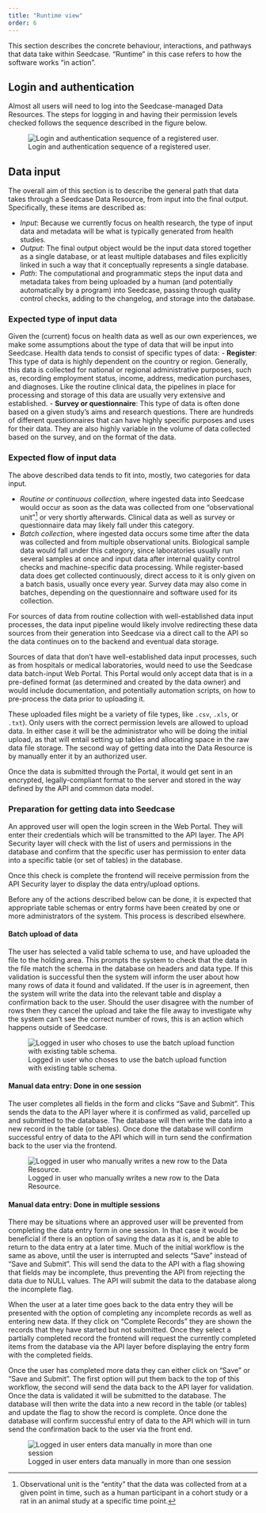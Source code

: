 ```yaml
---
title: "Runtime view"
order: 6
---
```


This section describes the concrete behaviour, interactions, and
pathways that data take within Seedcase. "Runtime" in this case refers
to how the software works "in action".

## Login and authentication

Almost all users will need to log into the Seedcase-managed Data
Resources. The steps for logging in and having their permission levels
checked follows the sequence described in the figure below.

![Login and authentication sequence of a registered user.](/design/images/runtime-login-sequence.png){#fig-login-sequence}

## Data input

The overall aim of this section is to describe the general path that
data takes through a Seedcase Data Resource, from input into the final
output. Specifically, these items are described as:

-   *Input*: Because we currently focus on health research, the type of
    input data and metadata will be what is typically generated from
    health studies.
-   *Output*: The final output object would be the input data stored
    together as a single database, or at least multiple databases and
    files explicitly linked in such a way that it conceptually
    represents a single database.
-   *Path*: The computational and programmatic steps the input data and
    metadata takes from being uploaded by a human (and potentially
    automatically by a program) into Seedcase, passing through quality
    control checks, adding to the changelog, and storage into the
    database.

### Expected type of input data

Given the (current) focus on health data as well as our own experiences,
we make some assumptions about the type of data that will be input into
Seedcase. Health data tends to consist of specific types of data:
<!---
-   **Clinical**: This data is typically collected during patient visits
    to doctors. Depending on the country or administrative region, there
    will likely already be well-established data processing and storage
    pipelines in place. --->
-   **Register**: This type of data is highly dependent on the country
    or region. Generally, this data is collected for national or
    regional administrative purposes, such as, recording employment
    status, income, address, medication purchases, and diagnoses. Like
    the routine clinical data, the pipelines in place for processing and
    storage of this data are usually very extensive and established. 
<!---
-   **Biological sample analysis**: This type of data is generated from
    biological samples, like blood, saliva, semen, hair, or urine. Data
    generated from sample analytic techniques often produce large
    volumes of data per person. Samples may be generated in larger
    established laboratories or in smaller research groups, depending on
    how what analytic technology is used and how new it is. The
    structure and format of the generated data also tends to be highly
    variable and depends heavily on the technology used, sometimes
    requiring specialized software to process and output. --->
-   **Survey or questionnaire**: This type of data is often done based
    on a given study's aims and research questions. There are hundreds
    of different questionnaires that can have highly specific purposes
    and uses for their data. They are also highly variable in the volume
    of data collected based on the survey, and on the format of the
    data.

### Expected flow of input data

The above described data tends to fit into, mostly, two categories for
data input.

-   *Routine or continuous collection*, where ingested data into
    Seedcase would occur as soon as the data was collected from one
    "observational unit"[^1] or very shortly afterwards. Clinical data
    as well as survey or questionnaire data may likely fall under this
    category.
-   *Batch collection*, where ingested data occurs some time after the
    data was collected and from multiple observational units. Biological
    sample data would fall under this category, since laboratories
    usually run several samples at once and input data after internal
    quality control checks and machine-specific data processing. While
    register-based data does get collected continuously, direct access
    to it is only given on a batch basis, usually once every year.
    Survey data may also come in batches, depending on the questionnaire
    and software used for its collection.

[^1]: Observational unit is the "entity" that the data was collected
    from at a given point in time, such as a human participant in a
    cohort study or a rat in an animal study at a specific time point.

For sources of data from routine collection with well-established data
input processes, the data input pipeline would likely involve
redirecting these data sources from their generation into Seedcase via a
direct call to the API so the data continues on to the backend and
eventual data storage.

Sources of data that don't have well-established data input processes,
such as from hospitals or medical laboratories, would need to use the
Seedcase data batch-input Web Portal. This Portal would only accept data
that is in a pre-defined format (as determined and created by the data
owner) and would include documentation, and potentially automation
scripts, on how to pre-process the data prior to uploading it.

These uploaded files might be a variety of file types, like `.csv`,
`.xls`, or `.txt`). Only users with the correct permission levels are
allowed to upload data. In either case it will be the administrator who
will be doing the initial upload, as that will entail setting up tables
and allocating space in the raw data file storage. The second way of
getting data into the Data Resource is by manually enter it by an
authorized user.

Once the data is submitted through the Portal, it would get sent in an
encrypted, legally-compliant format to the server and stored in the way
defined by the API and common data model.

### Preparation for getting data into Seedcase 

An approved user will open the login screen in the Web Portal. They
will enter their credentials which will be transmitted to the API layer.
The API Security layer will check with the list of users and permissions
in the database and confirm that the specific user has permission to
enter data into a specific table (or set of tables) in the database.

Once this check is complete the frontend will receive permission from
the API Security layer to display the data entry/upload options.

Before any of the actions described below can be done, it is expected that appropriate table schemas or entry forms have been created by one or more administrators of the system.  This process is described elsewhere.

<!--TODO change elsewhere above to the actual location of where we describe table schema and data entry form creation-->

#### Batch upload of data 

The user has selected a valid table schema to use, and have uploaded the file to the holding area. This prompts the system to check that the data in the file match the schema in the database on headers and data type. If this validation is successful then the system will inform the user about how many rows of data it found and validated. If the user is in agreement, then the system will write the data into the relevant table and display a confirmation back to the user. Should the user disagree with the number of rows then they cancel the upload and take the file away to investigate why the system can't see the correct number of rows, this is an action which happens outside of Seedcase.

![Logged in user who choses to use the batch upload function with existing table schema.](/design/images/user-flow-5-data-upload.png){#fig-batch-data-entry}

<!--TODO Ensure that the link above will still work once SKB has finished updating the diagrams-->

#### Manual data entry: Done in one session

The user completes all fields in the form and clicks "Save and Submit". This sends
the data to the API layer where it is confirmed as valid, parcelled up
and submitted to the database. The database will then write the data
into a new record in the table (or tables). Once done the database will
confirm successful entry of data to the API which will in turn send the
confirmation back to the user via the frontend.

![Logged in user who manually writes a new row to the Data
Resource.](/design/images/runtime-manual-data-entry.png){#fig-manual-data-entry}

<!--TODO convert puml file to png so that the link above works-->

#### Manual data entry: Done in multiple sessions

There may be situations where an approved user will be prevented from
completing the data entry form in one session. In that case it would be
beneficial if there is an option of saving the data as it is, and be
able to return to the data entry at a later time. Much of the initial
workflow is the same as above, until the user is interrupted and selects
"Save" instead of "Save and Submit". This will send the data to the API with
a flag showing that fields may be incomplete, thus preventing the API
from rejecting the data due to NULL values. The API will submit the data
to the database along the incomplete flag.

When the user at a later time goes back to the data entry they will be
presented with the option of completing any incomplete records as well
as entering new data. If they click on "Complete Records" they are shown
the records that they have started but not submitted. Once they select a
partially completed record the frontend will request the currently
completed items from the database via the API layer before displaying
the entry form with the completed fields.

Once the user has completed more data they can either click on "Save" or
"Save and Submit". The first option will put them back to the top of this
workflow, the second will send the data back to the API layer for
validation. Once the data is validated it will be submitted to the
database. The database will then write the data into a new record in the
table (or tables) and update the flag to show the record is complete.
Once done the database will confirm successful entry of data to the API
which will in turn send the confirmation back to the user via the front
end.

![Logged in user enters data manually in more than one
session](/design/images/runtime-manual-data-update.png){#fig-manual-data-update}

<!--TODO convert puml file to png so that the link above works-->